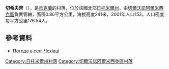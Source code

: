 {{coord|50|20|55|N|28|14|51|E|scale:30000|display=title}}

'''切希夫齊'''（{{lang-uk|Чехівці}}），是[[烏克蘭|烏克蘭]]的村落，位於該國北部[[日托米爾州|日托米爾州]]，由[[切爾沃諾阿爾米西克區|切爾沃諾阿爾米西克區]]負責管轄，面積0.86平方公里，海拔高度241米，2001年人口152，人口密度每平方公里176.54人。

==參考資料==
* [http://weather.in.ua/ua/zhitomirskaja/28386 Погода в селі Чехівці] {{Wayback|url=http://weather.in.ua/ua/zhitomirskaja/28386 |date=20111219172407 }}

{{DEFAULTSORT:Чехівці}}
[[Category:日托米爾州村落|Category:日托米爾州村落]]
[[Category:切爾沃諾阿爾米西克區村落|Category:切爾沃諾阿爾米西克區村落]]


{{Zhytomyr-geo-stub}}